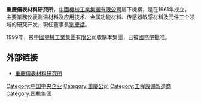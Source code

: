 '''重慶儀表材料研究所'''，[[中國機械工業集團有限公司|中國機械工業集團有限公司]]屬下機構，是在1961年成立，主要業務仪表测温材料及应用技术、金属功能材料、传感器敏感材料及元件三个领域的研究开发，現任董事長[[劉慶斌|劉慶斌]]。

1999年，被[[中國機械工業集團有限公司|中國機械工業集團有限公司]]收購本集團，已被[[中华人民共和国国务院|國務院]]批准。

== 外部链接 ==
* [https://web.archive.org/web/20090925015626/http://cimri.cc/ 重慶儀表材料研究所]

[[Category:中国中央企业|Category:中国中央企业]]
[[Category:重慶公司|Category:重慶公司]]
[[Category:工程設備製造商|Category:工程設備製造商]]
[[Category:国机集团|Category:国机集团]]